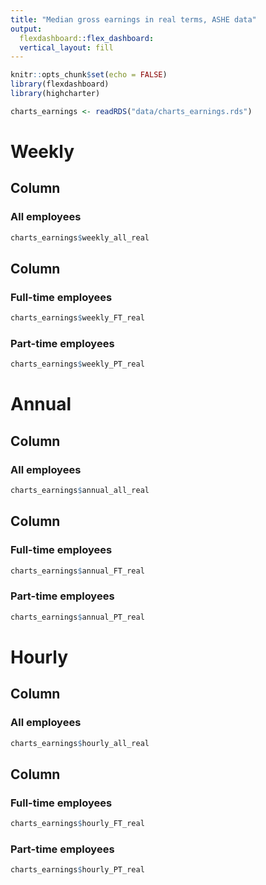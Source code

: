 ```yaml
---
title: "Median gross earnings in real terms, ASHE data"
output: 
  flexdashboard::flex_dashboard:
  vertical_layout: fill
---
```


```r
knitr::opts_chunk$set(echo = FALSE)
library(flexdashboard)
library(highcharter)
```

```r

charts_earnings <- readRDS("data/charts_earnings.rds")

```

# Weekly

## Column

### All employees

```r

charts_earnings$weekly_all_real

```

## Column {.tabset}

### Full-time employees

```r

charts_earnings$weekly_FT_real

```

### Part-time employees

```r

charts_earnings$weekly_PT_real

```

# Annual

## Column

### All employees

```r

charts_earnings$annual_all_real

```

## Column {.tabset}

### Full-time employees

```r

charts_earnings$annual_FT_real

```

### Part-time employees

```r

charts_earnings$annual_PT_real

```

# Hourly

## Column

### All employees

```r

charts_earnings$hourly_all_real

```

## Column {.tabset}

### Full-time employees

```r

charts_earnings$hourly_FT_real

```

### Part-time employees

```r

charts_earnings$hourly_PT_real

```
